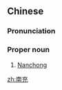 ==Chinese==
{{zh-forms}}

===Pronunciation===
{{zh-pron
|m=Nánchōng
|c=naam4 cung1
|cat=pn
}}

===Proper noun===
{{zh-proper noun}}

# [[Nanchong]]

{{zh-cat|Cities}}

[[zh:南充]]